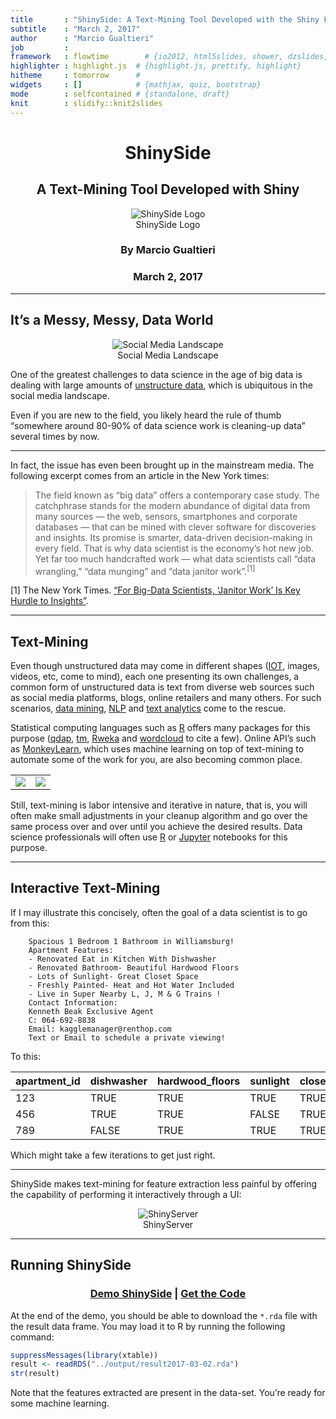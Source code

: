 ```yaml
---
title       : "ShinySide: A Text-Mining Tool Developed with the Shiny Framework"
subtitle    : "March 2, 2017"
author      : "Marcio Gualtieri"
job         : 
framework   : flowtime        # {io2012, html5slides, shower, dzslides, ...}
highlighter : highlight.js  # {highlight.js, prettify, highlight}
hitheme     : tomorrow      # 
widgets     : []            # {mathjax, quiz, bootstrap}
mode        : selfcontained # {standalone, draft}
knit        : slidify::knit2slides
---
```


<center><h1>ShinySide</h1></center>
<center><h2>A Text-Mining Tool Developed with Shiny</h2></center>
<center>![ShinySide Logo](images/shinysidelogo.png)</center>
<center><h3>By Marcio Gualtieri</h3></center>
<center><h3>March 2, 2017</h3></center>

--- 

## It's a Messy, Messy, Data World

<center>![Social Media Landscape](images/socialmedia.png)</center>

One of the greatest challenges to data science in the age of big data is dealing with large amounts of [unstructure data](https://en.wikipedia.org/wiki/Unstructured_data), which is ubiquitous in the social media landscape.

Even if you are new to the field, you likely heard the rule of thumb "somewhere around 80-90% of data science work is cleaning-up data" several times by now.

--- 

In fact, the issue has even been brought up in the mainstream media. The following excerpt comes from an article in the New York times:

> The field known as “big data” offers a contemporary case study. The catchphrase stands for the modern abundance of digital data from many sources — the web, sensors, smartphones and corporate databases — that can be mined with clever software for discoveries and insights. Its promise is smarter, data-driven decision-making in every field. That is why data scientist is the economy’s hot new job. Yet far too much handcrafted work — what data scientists call “data wrangling,” “data munging” and “data janitor work”.<sup>[1]</sup>

[1] The New York Times. ["For Big-Data Scientists, 'Janitor Work' Is Key Hurdle to Insights"](https://www.nytimes.com/2014/08/18/technology/for-big-data-scientists-hurdle-to-insights-is-janitor-work.html).


--- 

## Text-Mining

Even though unstructured data may come in different shapes ([IOT](https://en.wikipedia.org/wiki/Internet_of_things), images, videos, etc, come to mind), each one presenting its own challenges, a common form of unstructured data is text from diverse web sources such as social media platforms, blogs, online retailers and many others. For such scenarios, [data mining](https://en.wikipedia.org/wiki/Data_mining), [NLP](https://en.wikipedia.org/wiki/Natural_language_processing) and [text analytics](https://en.wikipedia.org/wiki/Text_mining) come to the rescue.

Statistical computing languages such as [R](https://www.r-project.org/about.html) offers many packages for this purpose ([qdap](https://github.com/trinker/qdap), [tm](https://www.rdocumentation.org/packages/tm/), [Rweka](https://www.rdocumentation.org/packages/RWeka) and [wordcloud](https://cran.r-project.org/web/packages/wordcloud/index.html) to cite a few). Online API's such as [MonkeyLearn](http://monkeylearn.com/), which uses machine learning on top of text-mining to automate some of the work for you, are also becoming common place.

<center>
<table>
<tr><td><img src="images/rlogo.png"/></td><td><img src="images/jupyterlogo.png"/></td></tr>
</table>
</center>

Still, text-mining is labor intensive and iterative in nature, that is, you will often make small adjustments in your cleanup algorithm and go over the same process over and over until you achieve the desired results. Data science professionals will often use [R](https://blog.rstudio.org/2016/10/05/r-notebooks/) or [Jupyter](https://ipython.org/notebook.html) notebooks for this purpose.

--- 

## Interactive Text-Mining

If I may illustrate this concisely, often the goal of a data scientist is to go from this:

        Spacious 1 Bedroom 1 Bathroom in Williamsburg!
        Apartment Features:
        - Renovated Eat in Kitchen With Dishwasher
        - Renovated Bathroom- Beautiful Hardwood Floors
        - Lots of Sunlight- Great Closet Space
        - Freshly Painted- Heat and Hot Water Included
        - Live in Super Nearby L, J, M & G Trains ! 
        Contact Information:
        Kenneth Beak Exclusive Agent
        C: 064-692-8838
        Email: kagglemanager@renthop.com
        Text or Email to schedule a private viewing!

To this:

<table class="table-striped">
<thead>
<tr><th>apartment_id</th><th>dishwasher</th><th>hardwood_floors</th><th>sunlight</th><th>closet_space</th><th>freshly_painted</th><th>heat_included</th></tr>
</thead>
<tbody>
<tr><td>123</td><td>TRUE</td><td>TRUE</td><td>TRUE</td><td>TRUE</td><td>TRUE</td><td>TRUE</td></tr>
<tr><td>456</td><td>TRUE</td><td>TRUE</td><td>FALSE</td><td>TRUE</td><td>FALSE</td><td>TRUE</td></tr>
<tr><td>789</td><td>FALSE</td><td>TRUE</td><td>TRUE</td><td>TRUE</td><td>TRUE</td><td>FALSE</td></tr>
</tbody></table>

Which might take a few iterations to get just right.

---

ShinySide makes text-mining for feature extraction less painful by offering the capability of performing it interactively through a UI:
<center>
![ShinyServer](https://g.gravizo.com/g?
  digraph G {
    DataLoad [shape=box,label="Load Input Data",style=filled,color=".7 .3 1.0"];
    ExtractKeywords [shape=box,label="Extract N-Grams from Text Input",style=filled,color=".7 .3 1.0"];
    RemoveKeywords [shape=box,label="Remove Unwanted N-Grams",style=filled,color=".7 .3 1.0"];
    GraphicalExploration [shape=box,label="Visualize Word Cloud",style=filled,color=".7 .3 1.0"];
    IsNGramReady [label="Happy with N-Grams?",style=filled,color=".7 .3 1.0"];
    ExportDataset [label="Export New Data-set with Features",style=filled,color=".7 .3 1.0"];
    FeatureExtraction [shape=box,label="Create Features from Selected N-Grams",style=filled,color=".7 .3 1.0"];
    DataLoad -> ExtractKeywords
    ExtractKeywords -> RemoveKeywords
    RemoveKeywords -> GraphicalExploration
    GraphicalExploration -> IsNGramReady
    IsNGramReady -> RemoveKeywords [ label="No" ];
    IsNGramReady -> FeatureExtraction [ label="Yes" ];
    FeatureExtraction -> ExportDataset
  }
)
</center>

---

## Running ShinySide

<center><h3>[Demo ShinySide](https://marciogualtieri.shinyapps.io/shinyside/) | [Get the Code](https://github.com/marciogualtieri/ShinySide)</h3></center>

At the end of the demo, you should be able to download the `*.rda` file with the result data frame. You may load it to R by running the following command:

```r
suppressMessages(library(xtable))
result <- readRDS("../output/result2017-03-02.rda")
str(result)
```

Note that the features extracted are present in the data-set. You're ready for some machine learning.